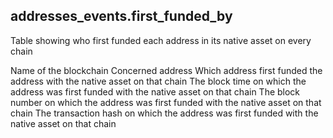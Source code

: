 ## addresses_events.first_funded_by 
Table showing who first funded each address in its native asset on every chain

<ParamField path="blockchain">
Name of the blockchain
</ParamField>
<ParamField path="address">
Concerned address
</ParamField>
<ParamField path="first_funded_by">
Which address first funded the address with the native asset on that chain
</ParamField>
<ParamField path="block_time">
The block time on which the address was first funded with the native asset on that chain
</ParamField>
<ParamField path="block_number">
The block number on which the address was first funded with the native asset on that chain
</ParamField>
<ParamField path="tx_hash">
The transaction hash on which the address was first funded with the native asset on that chain
</ParamField>
